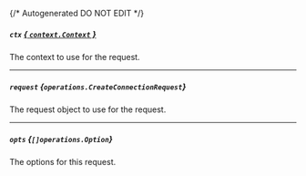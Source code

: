 {/* Autogenerated DO NOT EDIT  */}

##### `ctx` [*{ `context.Context` }*](https://pkg.go.dev/context#Context)
The context to use for the request.

---
##### `request` *{`operations.CreateConnectionRequest`}*
The request object to use for the request.

<Collapsible openLabel={Labels.showProperties} closeLabel={Labels.hideProperties}>
  <CreateConnectionRequest />
</Collapsible>

---
##### `opts` *{`[]operations.Option`}*
The options for this request.

